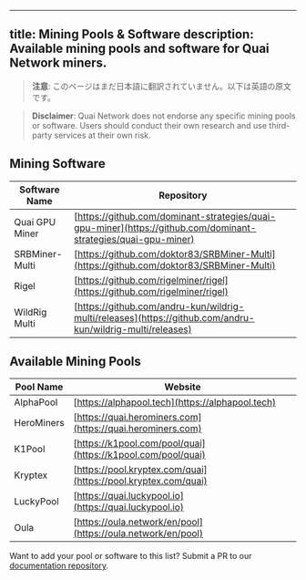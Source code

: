 <!-- AUTO-GENERATED-CONTENT:START (ENGLISH-COPY) -->
---
title: Mining Pools & Software
description: Available mining pools and software for Quai Network miners.
---

> **注意**: このページはまだ日本語に翻訳されていません。以下は英語の原文です。

> **Disclaimer**: Quai Network does not endorse any specific mining pools or software. Users should conduct their own research and use third-party services at their own risk.

## Mining Software

| Software Name | Repository |
|--------------|------------|
| Quai GPU Miner | [https://github.com/dominant-strategies/quai-gpu-miner](https://github.com/dominant-strategies/quai-gpu-miner) |
| SRBMiner-Multi | [https://github.com/doktor83/SRBMiner-Multi](https://github.com/doktor83/SRBMiner-Multi) |
| Rigel | [https://github.com/rigelminer/rigel](https://github.com/rigelminer/rigel) |
| WildRig Multi | [https://github.com/andru-kun/wildrig-multi/releases](https://github.com/andru-kun/wildrig-multi/releases) |

## Available Mining Pools

| Pool Name   | Website                                          |
|-------------|--------------------------------------------------|
| AlphaPool   | [https://alphapool.tech](https://alphapool.tech) |
| HeroMiners  | [https://quai.herominers.com](https://quai.herominers.com) |
| K1Pool      | [https://k1pool.com/pool/quai](https://k1pool.com/pool/quai) |
| Kryptex     | [https://pool.kryptex.com/quai](https://pool.kryptex.com/quai) |
| LuckyPool   | [https://quai.luckypool.io](https://quai.luckypool.io) |
| Oula        | [https://oula.network/en/pool](https://oula.network/en/pool) |

Want to add your pool or software to this list? Submit a PR to our [documentation repository](https://github.com/dominant-strategies/quai-docs).